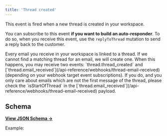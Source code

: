 ```yaml
---
title: 'Thread created'
---
```


This event is fired when a new thread is created in your workspace.

You can subscribe to this event **if you want to build an auto-responder**. To do so, when you receive this event, use the `replyToThread` mutation to send a reply back to the customer.

<Warning>
  Every email you receive in your workspace is linked to a thread. If we cannot find a matching
  thread for an email, we will create one. When this happens, you may receive two events:
  `thread.thread_created` and
  [`thread.email_received`](/api-reference/webhooks/thread-email-received) (depending on your
  webhook target event subscriptions). If you do, and you only care about emails which are not the
  first message of the thread, please check the `isStartOfThread` in the
  [`thread.email_received`](/api-reference/webhooks/thread-email-received) payload.
</Warning>

## Schema

[**View JSON Schema →**](https://json-schema.app/view/%23%2Fdefinitions%2FthreadCreatedPayload?url=https%3A%2F%2Fcore-api.uk.plain.com%2Fwebhooks%2Fschema.json)

Example:

<Snippet file="webhooks/thread-created.mdx" />
